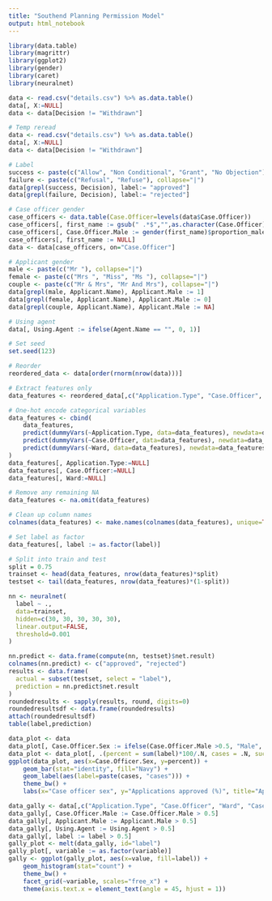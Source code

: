 ```yaml
---
title: "Southend Planning Permission Model"
output: html_notebook
---
```


```r
library(data.table)
library(magrittr)
library(ggplot2)
library(gender)
library(caret)
library(neuralnet)
```

```r
data <- read.csv("details.csv") %>% as.data.table()
data[, X:=NULL]
data <- data[Decision != "Withdrawn"]
```

```r
# Temp reread
data <- read.csv("details.csv") %>% as.data.table()
data[, X:=NULL]
data <- data[Decision != "Withdrawn"]

# Label
success <- paste(c("Allow", "Non Conditional", "Grant", "No Objection"), collapse="|")
failure <- paste(c("Refusal", "Refuse"), collapse="|")
data[grepl(success, Decision), label:= "approved"]
data[grepl(failure, Decision), label:= "rejected"]

# Case officer gender
case_officers <- data.table(Case.Officer=levels(data$Case.Officer))
case_officers[, first_name := gsub(" .*$","",as.character(Case.Officer))]
case_officers[, Case.Officer.Male := gender(first_name)$proportion_male]
case_officers[, first_name := NULL]
data <- data[case_officers, on="Case.Officer"]

# Applicant gender
male <- paste(c("Mr "), collapse="|")
female <- paste(c("Mrs ", "Miss", "Ms "), collapse="|")
couple <- paste(c("Mr & Mrs", "Mr And Mrs"), collapse="|")
data[grepl(male, Applicant.Name), Applicant.Male := 1]
data[grepl(female, Applicant.Name), Applicant.Male := 0]
data[grepl(couple, Applicant.Name), Applicant.Male := NA]

# Using agent
data[, Using.Agent := ifelse(Agent.Name == "", 0, 1)]
```

```r
# Set seed
set.seed(123)

# Reorder
reordered_data <- data[order(rnorm(nrow(data)))]

# Extract features only
data_features <- reordered_data[,c("Application.Type", "Case.Officer", "Ward", "Case.Officer.Male", "Applicant.Male", "Using.Agent", "label")]

# One-hot encode categorical variables
data_features <- cbind(
    data_features,
    predict(dummyVars(~Application.Type, data=data_features), newdata=data_features),
    predict(dummyVars(~Case.Officer, data=data_features), newdata=data_features),
    predict(dummyVars(~Ward, data=data_features), newdata=data_features)
)
data_features[, Application.Type:=NULL]
data_features[, Case.Officer:=NULL]
data_features[, Ward:=NULL]

# Remove any remaining NA
data_features <- na.omit(data_features)

# Clean up column names
colnames(data_features) <- make.names(colnames(data_features), unique=TRUE)

# Set label as factor
data_features[, label := as.factor(label)]

# Split into train and test
split = 0.75
trainset <- head(data_features, nrow(data_features)*split)
testset <- tail(data_features, nrow(data_features)*(1-split))
```

```r
nn <- neuralnet(
  label ~ .,
  data=trainset,
  hidden=c(30, 30, 30, 30, 30),
  linear.output=FALSE,
  threshold=0.001
)
```

```r
nn.predict <- data.frame(compute(nn, testset)$net.result)
colnames(nn.predict) <- c("approved", "rejected")
results <- data.frame(
  actual = subset(testset, select = "label"), 
  prediction = nn.predict$net.result
)
roundedresults <- sapply(results, round, digits=0)
roundedresultsdf <- data.frame(roundedresults)
attach(roundedresultsdf)
table(label,prediction)
```


```r
data_plot <- data
data_plot[, Case.Officer.Sex := ifelse(Case.Officer.Male >0.5, "Male", "Female")]
data_plot <- data_plot[, .(percent = sum(label)*100/.N, cases = .N, success = sum(label)), by=c("Case.Officer.Sex")]
ggplot(data_plot, aes(x=Case.Officer.Sex, y=percent)) +
    geom_bar(stat="identity", fill="Navy") +
    geom_label(aes(label=paste(cases, "cases"))) +
    theme_bw() +
    labs(x="Case officer sex", y="Applications approved (%)", title="Application approval by sex")
```

```r
data_gally <- data[,c("Application.Type", "Case.Officer", "Ward", "Case.Officer.Male", "Applicant.Male", "Using.Agent", "label")]
data_gally[, Case.Officer.Male := Case.Officer.Male > 0.5]
data_gally[, Applicant.Male := Applicant.Male > 0.5]
data_gally[, Using.Agent := Using.Agent > 0.5]
data_gally[, label := label > 0.5]
gally_plot <- melt(data_gally, id="label")
gally_plot[, variable := as.factor(variable)]
gally <- ggplot(gally_plot, aes(x=value, fill=label)) +
    geom_histogram(stat="count") +
    theme_bw() +
    facet_grid(~variable, scales="free_x") +
    theme(axis.text.x = element_text(angle = 45, hjust = 1))
```

